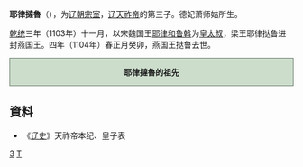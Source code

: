 '''耶律撻魯'''（{{bd|？||1104年||catIdx=Y}}），为[[辽朝|辽朝]][[宗室|宗室]]，[[辽天祚帝|辽天祚帝]]的第三子。德妃萧师姑所生。

[[乾统|乾统]]三年（1103年）十一月，以宋魏国王[[耶律和鲁斡|耶律和鲁斡]]为[[皇太叔|皇太叔]]，梁王耶律挞鲁进封燕国王。四年（1104年）春正月癸卯，燕国王挞鲁去世。

<div style="clear: both; width: 100%; padding: 0; text-align: left; border: none;" class="NavFrame">
<div style="background: #ccddcc; text-align: center; border: 1px solid #667766" class="NavHead">'''耶律撻魯的祖先'''
</div>
<div class="NavContent" style="display:none;">
{{ahnentafel-compact5|align=center
|style=font-size: 90%; line-height: 110%;
|border=1
|boxstyle=padding-top: 0; padding-bottom: 0;
|boxstyle_1=background-color: #fcc;
|boxstyle_2=background-color: #fb9;
|boxstyle_3=background-color: #ffc;
|boxstyle_4=background-color: #bfc;
|boxstyle_5=background-color: #9fe;
|1= '''耶律撻魯'''
|2= '''父亲:'''<br />[[辽天祚帝|辽天祚帝]]耶律延禧
|3= '''母亲:'''<br />德妃萧师姑
|4= '''祖父:'''<br />[[耶律濬|耶律濬]]
|5= '''祖母:'''<br />[[贞顺皇后_(辽顺宗)|贞顺皇后萧氏]]
|6= 
|7= 
|8= [[辽道宗|辽道宗]]耶律洪基
|9= 宣懿皇后[[萧观音|萧观音]]
|10= 
|11= 
|12= 
|13= 
|14= 
|15= 
|16= [[辽兴宗|辽兴宗]]耶律宗真
|17= 仁懿皇后[[萧挞里|萧挞里]]
}}
</div></div>
== 資料 ==
*《[[辽史|辽史]]》天祚帝本纪、皇子表

<references/>

[[Category:辽天祚帝皇子|3]]
[[Category:耶律氏|T]]